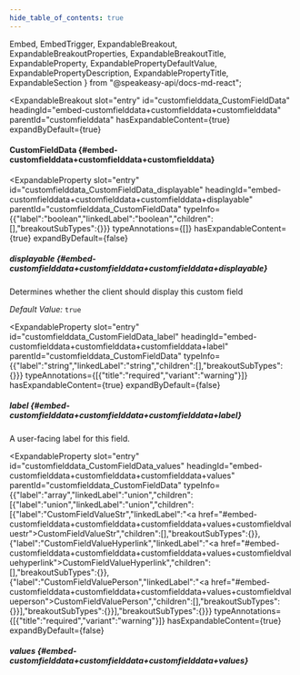 ```yaml
---
hide_table_of_contents: true
---
```

  Embed,
  EmbedTrigger,
  ExpandableBreakout,
  ExpandableBreakoutProperties,
  ExpandableBreakoutTitle,
  ExpandableProperty,
  ExpandablePropertyDefaultValue,
  ExpandablePropertyDescription,
  ExpandablePropertyTitle,
  ExpandableSection
} from "@speakeasy-api/docs-md-react";

<ExpandableSection>

<ExpandableBreakout
  slot="entry"
  id="customfielddata_CustomFieldData"
  headingId="embed-customfielddata+customfielddata+customfielddata"
  parentId="customfielddata"
  hasExpandableContent={true}
  expandByDefault={true}
>

<ExpandableBreakoutTitle slot="title">

#### CustomFieldData \{#embed-customfielddata+customfielddata+customfielddata\}

</ExpandableBreakoutTitle>

<ExpandableBreakoutProperties slot="properties">

<ExpandableProperty
  slot="entry"
  id="customfielddata_CustomFieldData_displayable"
  headingId="embed-customfielddata+customfielddata+customfielddata+displayable"
  parentId="customfielddata_CustomFieldData"
  typeInfo={{"label":"boolean","linkedLabel":"boolean","children":[],"breakoutSubTypes":{}}}
  typeAnnotations={[]}
  hasExpandableContent={true}
  expandByDefault={false}
>

<ExpandablePropertyTitle slot="title">

##### displayable \{#embed-customfielddata+customfielddata+customfielddata+displayable\}

</ExpandablePropertyTitle>

<ExpandablePropertyDescription slot="description">

Determines whether the client should display this custom field

</ExpandablePropertyDescription>

<ExpandablePropertyDefaultValue slot="defaultValue">

_Default Value:_ `true`

</ExpandablePropertyDefaultValue>

</ExpandableProperty>

<ExpandableProperty
  slot="entry"
  id="customfielddata_CustomFieldData_label"
  headingId="embed-customfielddata+customfielddata+customfielddata+label"
  parentId="customfielddata_CustomFieldData"
  typeInfo={{"label":"string","linkedLabel":"string","children":[],"breakoutSubTypes":{}}}
  typeAnnotations={[{"title":"required","variant":"warning"}]}
  hasExpandableContent={true}
  expandByDefault={false}
>

<ExpandablePropertyTitle slot="title">

##### label \{#embed-customfielddata+customfielddata+customfielddata+label\}

</ExpandablePropertyTitle>

<ExpandablePropertyDescription slot="description">

A user-facing label for this field.

</ExpandablePropertyDescription>

</ExpandableProperty>

<ExpandableProperty
  slot="entry"
  id="customfielddata_CustomFieldData_values"
  headingId="embed-customfielddata+customfielddata+customfielddata+values"
  parentId="customfielddata_CustomFieldData"
  typeInfo={{"label":"array","linkedLabel":"union","children":[{"label":"union","linkedLabel":"union","children":[{"label":"CustomFieldValueStr","linkedLabel":"<a href=\"#embed-customfielddata+customfielddata+customfielddata+values+customfieldvaluestr\">CustomFieldValueStr</a>","children":[],"breakoutSubTypes":{}},{"label":"CustomFieldValueHyperlink","linkedLabel":"<a href=\"#embed-customfielddata+customfielddata+customfielddata+values+customfieldvaluehyperlink\">CustomFieldValueHyperlink</a>","children":[],"breakoutSubTypes":{}},{"label":"CustomFieldValuePerson","linkedLabel":"<a href=\"#embed-customfielddata+customfielddata+customfielddata+values+customfieldvalueperson\">CustomFieldValuePerson</a>","children":[],"breakoutSubTypes":{}}],"breakoutSubTypes":{}}],"breakoutSubTypes":{}}}
  typeAnnotations={[{"title":"required","variant":"warning"}]}
  hasExpandableContent={true}
  expandByDefault={false}
>

<ExpandablePropertyTitle slot="title">

##### values \{#embed-customfielddata+customfielddata+customfielddata+values\}

</ExpandablePropertyTitle>

<Embed slot="embed">

<EmbedTrigger slot="trigger" embedTitle="values" triggerText="View values details">

<Embedvalues />

</EmbedTrigger>

</Embed>

</ExpandableProperty>

</ExpandableBreakoutProperties>

</ExpandableBreakout>

</ExpandableSection>